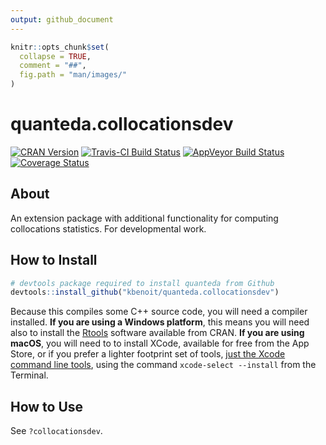 ```yaml
---
output: github_document
---
```



```r
knitr::opts_chunk$set(
  collapse = TRUE,
  comment = "##",
  fig.path = "man/images/"
)
```

# quanteda.collocationsdev

[![CRAN Version](https://www.r-pkg.org/badges/version/quanteda.collocationsdev)](https://CRAN.R-project.org/package=quanteda.collocationsdev)
[![Travis-CI Build Status](https://travis-ci.org/kbenoit/quanteda.collocationsdev.svg?branch=master)](https://travis-ci.org/kbenoit/quanteda.collocationsdev)
[![AppVeyor Build Status](https://ci.appveyor.com/api/projects/status/github/kbenoit/quanteda.collocationsdev?branch=master&svg=true)](https://ci.appveyor.com/project/kbenoit/quanteda.collocationsdev)
[![Coverage Status](https://img.shields.io/codecov/c/github/kbenoit/quanteda.collocationsdev/master.svg)](https://codecov.io/github/kbenoit/quanteda.collocationsdev?branch=master)

## About

An extension package with additional functionality for computing collocations statistics.  For developmental work.

## How to Install

```r
# devtools package required to install quanteda from Github 
devtools::install_github("kbenoit/quanteda.collocationsdev") 
```

Because this compiles some C++ source code, you will need a compiler installed.
**If you are using a Windows platform**, this means you will need also to install
the [Rtools](https://CRAN.R-project.org/bin/windows/Rtools/) software available
from CRAN.  **If you are using macOS**, you will need to to install XCode,
available for free from the App Store, or if you prefer a lighter footprint set
of tools, [just the Xcode command line
tools](http://osxdaily.com/2014/02/12/install-command-line-tools-mac-os-x/ ),
using the command `xcode-select --install` from the Terminal.
    

## How to Use 

See `?collocationsdev`.
